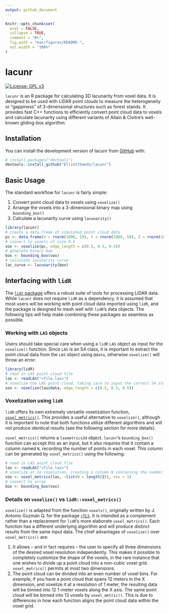 ```yaml
---
output: github_document
---
```


<!-- README.md is generated from README.Rmd. Please edit that file -->

```r
knitr::opts_chunk$set(
  eval = FALSE,
  collapse = TRUE,
  comment = "#>",
  fig.path = "man/figures/README-",
  out.width = "100%"
)
```

# lacunr

<!-- badges: start -->
[![License: GPL v3](https://img.shields.io/badge/License-GPL--3-blue.svg)](https://www.gnu.org/licenses/gpl-3.0)
<!-- badges: end -->

`lacunr` is an R package for calculating 3D lacunarity from voxel data. It is designed to be used with LiDAR point clouds to measure the heterogeneity or "gappiness" of 3-dimensional structures such as forest stands. It provides fast C++ functions to efficiently convert point cloud data to voxels and calculate lacunarity using different variants of Allain & Cloitre's well-known gliding-box algorithm.

## Installation

You can install the development version of lacunr from [GitHub](https://github.com/) with:

``` r
# install.packages("devtools")
devtools::install_github("ElliottSmeds/lacunr")
```

## Basic Usage

The standard workflow for `lacunr` is fairly simple:

1. Convert point cloud data to voxels using `voxelize()`
2. Arrange the voxels into a 3-dimensional binary map using `bounding_box()`
3. Calculate a lacunarity curve using `lacunarity()`

```r
library(lacunr)
# create a data.frame of simulated point cloud data
pc <- data.frame(X = rnorm(1000, 10), Y = rnorm(1000, 50), Z = rnorm(1000, 25))
# convert to voxels of size 0.5
vox <- voxelize(pc, edge_length = c(0.5, 0.5, 0.5))
# generate binary map
box <- bounding_box(vox)
# calculate lacunarity curve
lac_curve <- lacunarity(box)
```

## Interfacing with `lidR`

The [`lidr` package](https://github.com/r-lidar/lidR) offers a robust suite of tools for processing LiDAR data. While `lacunr` does not require `lidR` as a dependency, it is assumed that most users will be working with point cloud data imported using `lidR`, and the package is designed to mesh well with `lidR`'s data objects. The following tips will help make combining these packages as seamless as possible.

### Working with `LAS` objects

Users should take special care when using a `lidR` `LAS` object as input for the `voxelize()` function. Since `LAS` is an S4 class, it is important to extract the point cloud data from the `LAS` object using `@data`, otherwise `voxelize()` will throw an error:

```r
library(lidR)
# read in LAS point cloud file
las <- readLAS("<file.las>")
# voxelize the LAS point cloud, taking care to input the correct S4 slot
vox <- voxelize(las@data, edge_length = c(0.5, 0.5, 0.5))
```

### Voxelization using `lidR`

`lidR` offers its own extremely versatile voxelization function, [`voxel_metrics()`](https://r-lidar.github.io/lidRbook/vba.html). This provides a useful alternative to `voxelize()`, although it is important to note that both functions utilize different algorithms and will not produce identical results (see the following section for more details). 

`voxel_metrics()` returns a `lasmetrics3d` object. `lacunr`'s `bounding_box()` function can accept this as an input, but it also requires that it contain a column named `N`, recording the number of points in each voxel. This column can be generated by `voxel_metrics()` using the following:

```r
# read in LAS point cloud file
las <- readLAS("<file.las>")
# voxelize at 1m resolution, creating a column N containing the number of points
vox <- voxel_metrics(las, ~list(N = length(Z)), res = 1)
# convert to array
box <- bounding_box(vox)
```

### Details on `voxelize()` vs `lidR::voxel_metrics()`

`voxelize()` is adapted from the function `voxels()`, originally written by J. Antonio Guzmán Q. for the package [`rTLS`](https://github.com/Antguz/rTLS). It is intended as a complement rather than a replacement for `lidR`'s more elaborate `voxel_metrics()`. Each function has a different underlying algorithm and will produce distinct results from the same input data. The chief advantages of `voxelize()` over `voxel_metrics()` are: 

1. It allows -- and in fact requires -- the user to specify all three dimensions of the desired voxel resolution independently. This makes it possible to completely customize the shape of the voxels, in the rare instance that one wishes to divide up a point cloud into a non-cubic voxel grid. `voxel_metrics()` permits at most two dimensions.
2. The point cloud can be divided into an even number of voxel bins. For example, if you have a point cloud that spans 12 meters in the X dimension, and voxelize it at a resolution of 1 meter, the resulting data will be binned into 12 1-meter voxels along the X axis. The same point cloud will be binned into 13 voxels by `voxel_metric()`. This is due to differences in how each function aligns the point cloud data within the voxel grid.

